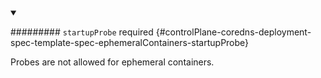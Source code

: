 


<details className="config-field" data-expandable="true" open>
<summary>

######### `startupProbe` <span className="config-field-required" data-required="false">required</span> <span className="config-field-type"></span> <span className="config-field-default"></span> <span className="config-field-enum"></span> {#controlPlane-coredns-deployment-spec-template-spec-ephemeralContainers-startupProbe}

Probes are not allowed for ephemeral containers.

</summary>

<PartialStartupprobereference />


</details>
